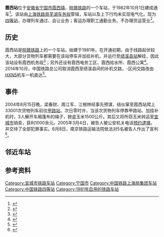 {{Infobox China railway station
|车站名称 = 霞西站
|图片 =201601霞西站Xiaxi Station.JPG
|图片介绍 = 霞西站的站房和站台
|其他名称 = 
|车站拼音 = Xia Xi
|英文名称 = Xiaxi Railway Station
|车站代码 = 31349
|电报码 = VXH
|拼音码 = XXI
|车站类型 = 
|技术性质 = 中间站
|业务性质 = 会让站
|始建时间 = 1981年
|开通运营 = 
|车站位置 = [[安徽省|安徽省]][[宁国市|宁国市]][[霞西镇|霞西镇]]田畈村
|坐标 =  {{Coord|30.518331|N|118.941682|E|format=dms|display=inline,title|type:railwaystation_region:CN}}
|归属 = [[上海铁路局|上海铁路局]]芜湖车务段
|线路 = [[皖赣铁路|皖赣铁路]]
|车站等级 = [[四等站_(中国大陆)|四等站]]
|使用状态 = 使用中
|股道数目 = 4<ref>{{cite web|title=第四节　车站|url=http://60.166.6.242:8080/was40/detail?record=288&channelid=38653&back=-6|publisher=宁国县志|access-date=2017-12-22|archive-url=https://web.archive.org/web/20171222162628/http://60.166.6.242:8080/was40/detail?record=288&channelid=38653&back=-6|archive-date=2017-12-22|dead-url=yes}}</ref>
}}
'''霞西站'''位于[[安徽省|安徽省]][[宁国市|宁国市]][[霞西镇|霞西镇]]，[[皖赣铁路|皖赣铁路]]的一个车站，于1982年10月1日建成通车<ref>{{cite web|title=第三节　铁路运输|url=http://60.166.6.242:8080/was40/detail?record=292&channelid=38653|publisher=宁国县志|access-date=2017-12-22|archive-url=https://web.archive.org/web/20171222162609/http://60.166.6.242:8080/was40/detail?record=292&channelid=38653|archive-date=2017-12-22|dead-url=yes}}</ref>。该站由[[上海铁路局|上海铁路局]][[芜湖车务段|芜湖车务段]]管辖，车站以及上下行均未实现电气化。现为[[四等站_(中国大陆)|四等站]]，办理列车通过、会让业务；客运办理职工通勤业务。不办理货运营业<ref name="12306info">{{Cite web |url=http://hyfw.12306.cn/hyinfo/action/FwcszsAction_index?type=1 |title=12306货运站点查询 上海铁路局 |accessdate=2017-12-22 |archive-date=2016-11-06 |archive-url=https://web.archive.org/web/20161106075157/http://hyfw.12306.cn/hyinfo/action/FwcszsAction_index?type=1 |dead-url=no }}</ref>。

==历史==
霞西站是[[皖赣铁路|皖赣铁路]]上的一个车站，始建于1981年。在开通初期，由于线路起伏较大，大部分货物列车都需要在该站停车并加挂补机，并运行至[[绩溪县站|绩溪县站]]解挂，因此该站设有霞西机务段<ref>{{cite web|title=《绩溪县志》　交通　邮电 第四节　铁路|url=http://lishi.zhuixue.net/m/view.php?aid=112049|publisher=历史追学网|date=2017-11-01|accessdate=2017-12-22|archive-date=2017-12-22|archive-url=https://web.archive.org/web/20171222164137/http://lishi.zhuixue.net/m/view.php?aid=112049|dead-url=no}}</ref>；另外还设有霞西电务工区、霞西给水所、霞西公寓<ref>{{cite web|title=《宣城地区志》 第六篇　交通　邮电 第一章　交　通|url=http://60.166.6.242:8080/was40/detail?record=4&channelid=45610|access-date=2016-05-19|archive-url=https://web.archive.org/web/20160531131900/http://60.166.6.242:8080/was40/detail?record=4&channelid=45610|archive-date=2016-05-31|dead-url=yes}}</ref>。2014年10月，中国铁路总公司取消霞西至绩溪县间的补机交路，{{站|芜湖东}}-{{站|绩溪县}}区间交路改由[[HXN5|HXN5]]机车一机直达<ref>{{cite journal|title=HXN5型内燃机车长大上坡道起车操纵方法的探讨|author=李祥奎|year=2015|journal=上海铁道科技|page=45}}</ref>。

==事件==
2004年8月15日晚，梁春财、周江军、江根林经事先预谋，结伙窜至霞西站爬上33001次货物列车前往[[甲路站|甲路站]]。次日零时许，当该次货物列车停靠甲路站、加挂补机时，3人解开车厢篷布的绳子，掀盗玉米1500公斤。其后又将所窃玉米转运至[[宣城市|宣城市]]销卖，获利1000余元。2005年3月4日，被告人被公安机关电话[[预约逮捕|预约逮捕]]，并交待了全部犯罪事实。6月8日，南京铁路运输法院依法对5名被告人作出了宣判<ref>{{cite news|title=皖赣铁路“大米帮”覆灭记|url=http://news.sina.com.cn/s/2005-06-14/09356166785s.shtml|publisher=金陵晚报|date=2005-06-14|accessdate=2016-05-19|archive-date=2017-03-05|archive-url=https://web.archive.org/web/20170305003210/http://news.sina.com.cn/s/2005-06-14/09356166785s.shtml|dead-url=no}}</ref>。

== 邻近车站 ==
{{start rail box|[[中国铁路|中国铁路]]}}
{{s-inop|[[竹峰站|竹峰站]]|{{站|芜湖}}方向}}
{{s-line|[[皖赣铁路|皖赣铁路]]<br />{{0}}霞西站}}
{{s-inop|[[府祝站|府祝站]]|{{站|鹰潭}}方向}}
{{end box}}

== 参考资料 ==
{{commonscat|Xiaxi Railway Station}}
{{reflist}}

{{皖赣铁路}}

[[Category:宣城市铁路车站|Category:宣城市铁路车站]]
[[Category:宁国市|Category:宁国市]]
[[Category:中国铁路上海局集团车站|Category:中国铁路上海局集团车站]]
[[Category:中国铁路四等站|Category:中国铁路四等站]]
[[Category:1981年启用的铁路车站|Category:1981年启用的铁路车站]]